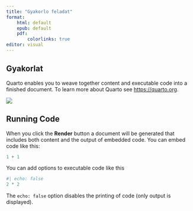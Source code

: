 ```yaml
---
title: "Gyakorlo feladat"
format: 
    html: default
    epub: default
    pdf: 
        colorlinks: true
editor: visual
---
```


## Gyakorlat

Quarto enables you to weave together content and executable code into a finished document. To learn more about Quarto see <https://quarto.org>.

![](jpg/tree-736885_1280.jpg){fig-align="center"}

## Running Code

When you click the **Render** button a document will be generated that includes both content and the output of embedded code. You can embed code like this:

```r
1 + 1
```

You can add options to executable code like this

```r
#| echo: false
2 * 2
```

The `echo: false` option disables the printing of code (only output is displayed).
